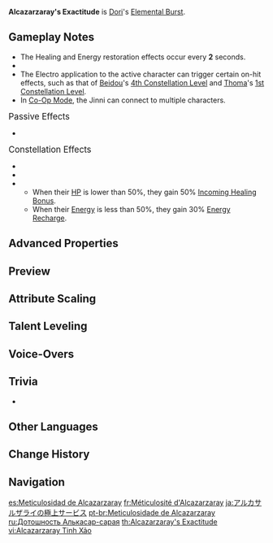 {{Talent Infobox
|image         = Talent Alcazarzaray's Exactitude.png
|character     = Dori
|type          = Elemental Burst
|energyCost    = 80
|CD            = 20s
|duration      = 12s
|info          = Summons forth the Jinni within the lamp to give the client various kinds of aid.<br><br>'''Jinni'''<br>Connects to a nearby character. The connected character will:<ul><li>Continuously restore [[HP]] based on Dori's Max HP.</li><li>Continuously regenerate [[Energy]].</li><li>Be affected by {{Electro}}.</li></ul>When the connector between the Jinni and the character touches opponents, it will deal one instance of {{Color|Electro DMG}} to them every 0.4s.<br><br>Only one Jinni can exist at one time.
|attr1         = Connector DMG
|value1        = 16–33.8%
|attr2         = Continuous Healing
|value2        = 6.7–14.17% Max HP+642–1,765
|attr3         = Energy Regeneration
|value3        = 1.6–2.5
|utility1      = Healing
|utility2      = Energy
|utility3      = Electro Status to Self
|scale_att1    = Max HP
}}
{{Description|"Hmm? You'll pick this lamp, will you? Oh my, you've got good taste! Unfortunately, there's no price on this treasure &mdash; comparable, I'd say, to how you will not sell that mascot by your side for any price in the world."}}
'''Alcazarzaray's Exactitude''' is [[Dori]]'s [[Elemental Burst]].

==Gameplay Notes==
* The Healing and Energy restoration effects occur every '''2''' seconds.
* {{Talent Note|snapshot|Connector DMG|character=Dori}}
* The Electro application to the active character can trigger certain on-hit effects, such as that of [[Beidou]]'s [[Stunning Revenge|4th Constellation Level]] and [[Thoma]]'s [[A Comrade's Duty|1st Constellation Level]].
* In [[Co-Op Mode]], the Jinni can connect to multiple characters.

;<big>Passive Effects</big>
* {{Talent Note|character=Dori|talent=Alcazarzaray's Exactitude|ascension|1|An Eye for Gold|Decreases the cooldown of [[Spirit-Warding Lamp: Troubleshooter Cannon]] by 1s after a character connected to the Jinni triggers an Elemental Reaction involving {{Electro}}. This effect can be triggered once every 3s.}}

;<big>Constellation Effects</big>
* {{Talent Note|constellation|2|Special Franchise}}
* {{Talent Note|constellation|3|Wonders Never Cease}}
* {{Talent Note|constellation|4|Discretionary Supplement|Buffs the character connected to the Jinni as follows:}}
** When their [[HP]] is lower than 50%, they gain 50% [[Incoming Healing Bonus]].
** When their [[Energy]] is less than 50%, they gain 30% [[Energy Recharge]].

==Advanced Properties==
{{Advanced Properties
|title   = Connector DMG
|gu      = 1U
|icdtag  = Elemental Burst
|icdtype = 3s
|poise   = 8
|impulse = 0

|title2   = Electro To Self
|gu2      = 1U
|icdtag2  = Charging Station
|icdtype2 = 3s
|poise2   = 0
|impulse2 = 0

|title3   = Jinni Toop (C2)
|gu3      = 1U
|icdtag3  = C2
|icdtype3 = 2.5s/3 Hits
|poise3   = 10
|impulse3 = 3
}}

==Preview==
{{Preview
|file=Alcazarzaray's Exactitude Preview
}}

==Attribute Scaling==
{{Talent Scaling
|talentType=Elemental Burst
|levels=13
|order=connectordmg,continuoushealing,energyregeneration,duration,cd,energycost
|titles=Connector DMG (%),Continuous Healing,Energy Regeneration,Duration,CD,Energy Cost
|connectordmg_1=15.88
|connectordmg_2=17.07
|connectordmg_3=18.26
|connectordmg_4=19.85
|connectordmg_5=21.04
|connectordmg_6=22.24
|connectordmg_7=23.82
|connectordmg_8=25.41
|connectordmg_9=27
|connectordmg_10=28.59
|connectordmg_11=30.18
|connectordmg_12=31.76
|connectordmg_13=33.75
|continuoushealing_1=6.67% Max HP+641.9
|continuoushealing_2=7.17% Max HP+706.1
|continuoushealing_3=7.67% Max HP+775.7
|continuoushealing_4=8.34% Max HP+850.6
|continuoushealing_5=8.84% Max HP+930.9
|continuoushealing_6=9.34% Max HP+1,016
|continuoushealing_7=10.01% Max HP+1,107
|continuoushealing_8=10.67% Max HP+1,203
|continuoushealing_9=11.34% Max HP+1,305
|continuoushealing_10=12.01% Max HP+1,412
|continuoushealing_11=12.67% Max HP+1,524
|continuoushealing_12=13.34% Max HP+1,642
|continuoushealing_13=14.17% Max HP+1,765
|energyregeneration_1=1.6
|energyregeneration_2=1.7
|energyregeneration_3=1.8
|energyregeneration_4=1.9
|energyregeneration_5=2
|energyregeneration_6=2.1
|energyregeneration_7=2.2
|energyregeneration_8=2.3
|energyregeneration_9=2.4
|energyregeneration_10=2.5
|energyregeneration_11=2.5
|energyregeneration_12=2.5
|energyregeneration_13=2.5
|duration=12s
|cd=20s
|energycost=80
}}

==Talent Leveling==
{{Talent Upgrade|Dori}}

==Voice-Overs==
{{Talent VO}}

==Trivia==
* {{Transclude|I Love Mora|Glowing Ornaments}}

==Other Languages==
{{Other Languages
|en      = Alcazarzaray's Exactitude
|zhs     = 卡萨扎莱宫的无微不至
|zhs_rm  = Kǎsàzhālái-gōng de Wúwēibùzhì
|zht     = 卡薩扎萊宮的無微不至
|zht_rm  = Kǎsàzhālái-gōng de Wúwēibùzhì
|zh_tl   = Cazarzaray Palace's Meticulousness
|ja      = アルカサルザライの極上サービス
|ja_rm   = Arukasaruzarai no Gokujou Saabisu
|ja_tl   = Alcazarzaray's Top-Quality Service
|ko      = {{tt|지극정성|至極精誠}}을 다하는 카자르자레{{tt|궁|宮}}
|ko_rm   = Jigeukjeongseong-eul Dahaneun Kajareujare-gung
|ko_tl   = Devoted Cazarzaray Palace
|es      = Meticulosidad de Alcazarzaray
|es_tl   = Alcazarzaray's Meticulousness
|fr      = Méticulosité d'Alcazarzaray
|fr_tl   = Alcazarzaray's Meticulousness
|ru      = Дотошность Алькасар-сарая
|ru_tl   = Alcazarzaray's Meticulousness
|th      = Alcazarzaray's Exactitude
|vi      = Alcazarzaray Tinh Xảo
|vi_tl   = 
|de      = Zuneigung von Alcazarzaray
|de_tl   = Affection of Alcazarzaray
|id      = Alcazarzaray's Exactitude
|pt      = Meticulosidade de Alcazarzaray
|pt_tl   = Alcazarzaray's Meticulousness
|tr      = Alkazar'ın Kusursuzluğu
|tr_tl   = Alcazar's Perfection
|it      = Esattezza di Alcazarzaray
|it_tl   = Alcazarzaray's Exactitude
}}

==Change History==
{{Change History|3.0}}
<!--
==References==
{{Reflist}}
-->
==Navigation==
{{Talent Navbox|Dori}}

[[es:Meticulosidad de Alcazarzaray]]
[[fr:Méticulosité d'Alcazarzaray]]
[[ja:アルカサルザライの極上サービス]]
[[pt-br:Meticulosidade de Alcazarzaray]]
[[ru:Дотошность Алькасар-сарая]]
[[th:Alcazarzaray's Exactitude]]
[[vi:Alcazarzaray Tinh Xảo]]